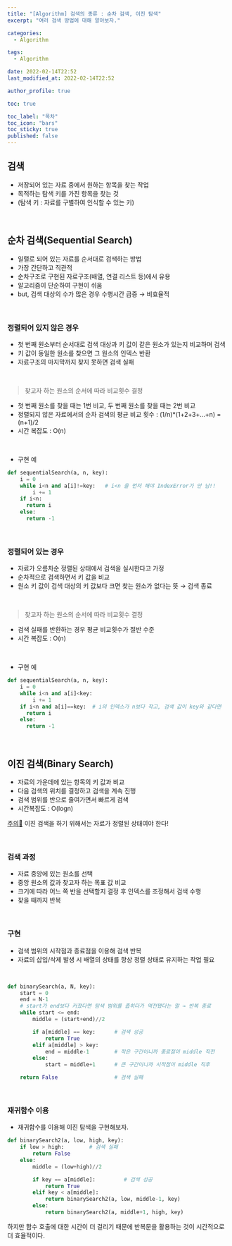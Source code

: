 ```yaml
---
title: "[Algorithm] 검색의 종류 : 순차 검색, 이진 탐색"
excerpt: "여러 검색 방법에 대해 알아보자."

categories:
  - Algorithm

tags:
  - Algorithm

date: 2022-02-14T22:52
last_modified_at: 2022-02-14T22:52

author_profile: true

toc: true

toc_label: "목차"
toc_icon: "bars"
toc_sticky: true
published: false
---
```


## 검색

- 저장되어 있는 자료 중에서 원하는 항목을 찾는 작업
- 목적하는 탐색 키를 가진 항목을 찾는 것
- (탐색 키 : 자료를 구별하여 인식할 수 있는 키)

<br />

## 순차 검색(Sequential Search)

- 일렬로 되어 있는 자료를 순서대로 검색하는 방법
- 가장 간단하고 직관적
- 순차구조로 구현된 자료구조(배열, 연결 리스트 등)에서 유용
- 알고리즘이 단순하여 구현이 쉬움
- but, 검색 대상의 수가 많은 경우 수행시간 급증 → 비효율적

<br />

### 정렬되어 있지 않은 경우

- 첫 번째 원소부터 순서대로 검색 대상과 키 값이 같은 원소가 있는지 비교하며 검색
- 키 값이 동일한 원소를 찾으면 그 원소의 인덱스 반환
- 자료구조의 마지막까지 찾지 못하면 검색 실패

<br />

> 찾고자 하는 원소의 순서에 따라 비교횟수 결정

- 첫 번째 원소를 찾을 때는 1번 비교, 두 번째 원소를 찾을 때는 2번 비교
- 정렬되지 않은 자료에서의 순차 검색의 평균 비교 횟수 : (1/n)\*(1+2+3+...+n) = (n+1)/2
- 시간 복잡도 : O(n)

<br />

- 구현 예

```python
def sequentialSearch(a, n, key):
    i = 0
    while i<n and a[i]!=key:   # i<n 을 먼저 해야 IndexError가 안 남!!
        i += 1
    if i<n:
      return i
    else:
      return -1
```

<br />

### 정렬되어 있는 경우

- 자료가 오름차순 정렬된 상태에서 검색을 실시한다고 가정
- 순차적으로 검색하면서 키 값을 비교
- 원소 키 값이 검색 대상의 키 값보다 크면 찾는 원소가 없다는 뜻 → 검색 종료

<br />

> 찾고자 하는 원소의 순서에 따라 비교횟수 결정

- 검색 실패를 반환하는 경우 평균 비교횟수가 절반 수준
- 시간 복잡도 : O(n)

<br />

- 구현 예

```python
def sequentialSearch(a, n, key):
    i = 0
    while i<n and a[i]<key:
        i += 1
    if i<n and a[i]==key:  # i의 인덱스가 n보다 작고, 검색 값이 key와 같다면
      return i
    else:
      return -1
```

<br />

## 이진 검색(Binary Search)

- 자료의 가운데에 있는 항목의 키 값과 비교
- 다음 검색의 위치를 결정하고 검색을 계속 진행
- 검색 범위를 반으로 줄여가면서 빠르게 검색
- 시간복잡도 : O(logn)

<u>주의📢</u> 이진 검색을 하기 위해서는 자료가 정렬된 상태여야 한다!
 

<br />

### 검색 과정

- 자료 중앙에 있는 원소를 선택
- 중앙 원소의 값과 찾고자 하는 목표 값 비교
- 크기에 따라 어느 쪽 반을 선택할지 결정 후 인덱스를 조정해서 검색 수행
- 찾을 때까지 반복

<br />

### 구현

- 검색 범위의 시작점과 종료점을 이용해 검색 반복
- 자료의 삽입/삭제 발생 시 배열의 상태를 항상 정렬 상태로 유지하는 작업 필요

<br />

```python
def binarySearch(a, N, key):
    start = 0
    end = N-1
    # start가 end보다 커졌다면 탐색 범위를 좁히다가 역전됐다는 말 → 반복 종료
    while start <= end:
        middle = (start+end)//2

        if a[middle] == key:      # 검색 성공
            return True
        elif a[middle] > key:
            end = middle-1        # 작은 구간이니까 종료점이 middle 직전
        else:
            start = middle+1      # 큰 구간이니까 시작점이 middle 직후

    return False                  # 검색 실패
```

<br />

### 재귀함수 이용

- 재귀함수를 이용해 이진 탐색을 구현해보자.

```python
def binarySearch2(a, low, high, key):
    if low > high:        # 검색 실패
        return False
    else:
        middle = (low+high)//2

        if key == a[middle]:         # 검색 성공
            return True
        elif key < a[middle]:
            return binarySearch2(a, low, middle-1, key)
        else:
            return binarySearch2(a, middle+1, high, key)
```

하지만 함수 호출에 대한 시간이 더 걸리기 때문에 반복문을 활용하는 것이 시간적으로 더 효율적이다.
